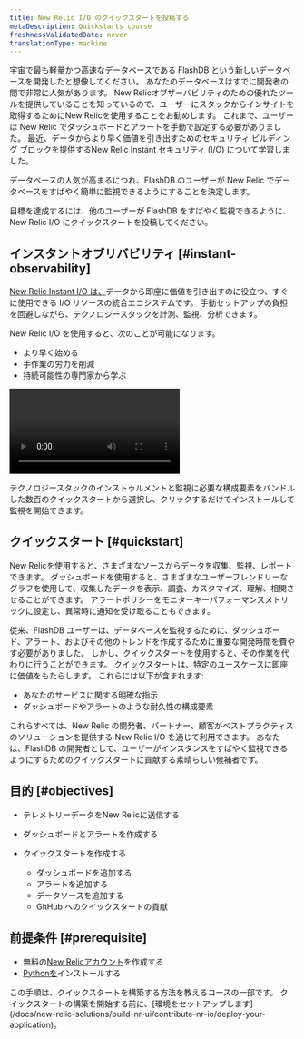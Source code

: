 ```yaml
---
title: New Relic I/O のクイックスタートを投稿する
metaDescription: Quickstarts course
freshnessValidatedDate: never
translationType: machine
---
```


宇宙で最も軽量かつ高速なデータベースである FlashDB という新しいデータベースを開発したと想像してください。 あなたのデータベースはすでに開発者の間で非常に人気があります。 New Relicオブザーバビリティのための優れたツールを提供していることを知っているので、ユーザーにスタックからインサイトを取得するためにNew Relicを使用することをお勧めします。 これまで、ユーザーは New Relic でダッシュボードとアラートを手動で設定する必要がありました。 最近、データからより早く価値を引き出すためのセキュリティ ビルディング ブロックを提供するNew Relic Instant セキュリティ (I/O) について学習しました。

データベースの人気が高まるにつれ、FlashDB のユーザーが New Relic でデータベースをすばやく簡単に監視できるようにすることを決定します。

目標を達成するには、他のユーザーが FlashDB をすばやく監視できるように、 New Relic I/O にクイックスタートを投稿してください。

## インスタントオブリバビリティ [#instant-observability]

[New Relic Instant I/O は、](https://newrelic.com/instant-observability)データから即座に価値を引き出すのに役立つ、すぐに使用できる I/O リソースの統合エコシステムです。 手動セットアップの負担を回避しながら、テクノロジースタックを計測、監視、分析できます。

New Relic I/O を使用すると、次のことが可能になります。

* より早く始める
* 手作業の労力を削減
* 持続可能性の専門家から学ぶ

<Video
  id="c9zprczTXj8"
  type="youtube"
/>

テクノロジースタックのインストゥルメントと監視に必要な構成要素をバンドルした数百のクイックスタートから選択し、クリックするだけでインストールして監視を開始できます。

## クイックスタート [#quickstart]

New Relicを使用すると、さまざまなソースからデータを収集、監視、レポートできます。 ダッシュボードを使用すると、さまざまなユーザーフレンドリーなグラフを使用して、収集したデータを表示、調査、カスタマイズ、理解、相関させることができます。 アラートポリシーをモニターキーパフォーマンスメトリックに設定し、異常時に通知を受け取ることもできます。

従来、FlashDB ユーザーは、データベースを監視するために、ダッシュボード、アラート、およびその他のトレンドを作成するために重要な開発時間を費やす必要がありました。 しかし、クイックスタートを使用すると、その作業を代わりに行うことができます。 クイックスタートは、特定のユースケースに即座に価値をもたらします。 これらには以下が含まれます:

* あなたのサービスに関する明確な指示
* ダッシュボードやアラートのような耐久性の構成要素

これらすべては、New Relic の開発者、パートナー、顧客がベストプラクティスのソリューションを提供する New Relic I/O を通じて利用できます。 あなたは、FlashDB の開発者として、ユーザーがインスタンスをすばやく監視できるようにするためのクイックスタートに貢献する素晴らしい候補者です。

## 目的 [#objectives]

* テレメトリーデータをNew Relicに送信する

* ダッシュボードとアラートを作成する

* クイックスタートを作成する

  * ダッシュボードを追加する
  * アラートを追加する
  * データソースを追加する
  * GitHub へのクイックスタートの貢献

## 前提条件 [#prerequisite]

* 無料の[New Relicアカウント](https://login.newrelic.com/login)を作成する
* [Pythonを](https://www.python.org/downloads/)インストールする

<Callout variant="tip">
  この手順は、クイックスタートを構築する方法を教えるコースの一部です。 クイックスタートの構築を開始する前に、[環境をセットアップします](/docs/new-relic-solutions/build-nr-ui/contribute-nr-io/deploy-your-application)。
</Callout>